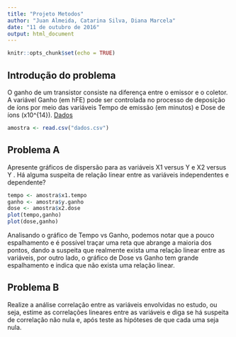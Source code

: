 ```yaml
---
title: "Projeto Metodos"
author: "Juan Almeida, Catarina Silva, Diana Marcela"
date: "11 de outubro de 2016"
output: html_document
---
```


```r
knitr::opts_chunk$set(echo = TRUE)
```

## Introdução do problema

  O ganho de um transistor consiste na diferença entre o emissor e o coletor. A variável Ganho (em hFE) pode ser controlada no processo de deposição de íons por meio das variáveis Tempo de emissão (em minutos) e Dose de íons (x10^{14}). [Dados](https://docs.google.com/spreadsheets/d/1OQ8Ukklrm8pV4WCu7RrhUuJ59XTYnLVoV6bfePCpl9M/edit?usp=sharing)

```r
amostra <- read.csv("dados.csv")
```

## Problema A

Apresente gráficos de dispersão para as variáveis X1 versus Y e X2 versus Y . Há alguma suspeita de relação linear entre as variáveis independentes e dependente?

```r
tempo <- amostra$x1.tempo
ganho <- amostra$y.ganho
dose <- amostra$x2.dose
plot(tempo,ganho)
plot(dose,ganho)
```

  Analisando o gráfico de Tempo vs Ganho, podemos notar que a pouco espalhamento e é possível traçar uma reta que abrange a maioria dos pontos, dando a suspeita que realmente exista uma relação linear entre as variáveis, por outro lado, o gráfico de Dose vs Ganho tem grande espalhamento e indica que não exista uma relação linear.

## Problema B

  Realize a análise correlação entre as variáveis envolvidas no estudo, ou seja, estime as correlações lineares entre as variáveis e diga se há suspeita de correlação não nula e, após teste as hipóteses de que cada uma seja nula.

